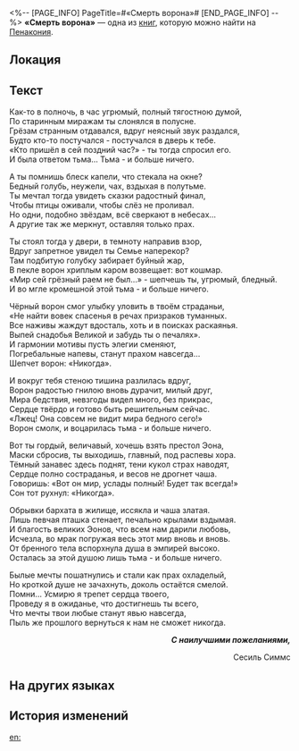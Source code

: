 <%-- [PAGE_INFO]
PageTitle=#«Смерть ворона»#
[END_PAGE_INFO] --%>
{{Дополнить}}
{{Книга Инфобокс
|id           = 352
|Название     = 
|Изображение  = Предмет Книга Пенакония.png
|Мир          = Пенакония
|Томов        = 1
|Автор        = <!--нужно добавить-->
|Описание     = Чудное и непонятное стихотворение. Или, может, таинственное приглашение.
|Том1         = {{tx}}
|Источник1    = {{tx|Отсутствует источник}}
|Персонажи    = 
|Фракции      = 
}}
'''«Смерть ворона»''' — одна из [[Книги|книг]], которую можно найти на [[Пенакония]].

==Локация==
{{Отметка карты|<!--название карты-->|<!--id отметки-->}}

==Текст==
Как-то в полночь, в час угрюмый, полный тягостною думой,<br />
По старинным миражам ты слонялся в полусне.<br />
Грёзам странным отдавался, вдруг неясный звук раздался,<br />
Будто кто-то постучался - постучался в дверь к тебе.<br />
«Кто пришёл в сей поздний час?» - ты тогда спросил его.<br />
И была ответом тьма... Тьма - и больше ничего.

А ты помнишь блеск капели, что стекала на окне?<br />
Бедный голубь, неужели, чах, вздыхая в полутьме.<br />
Ты мечтал тогда увидеть сказки радостный финал,<br />
Чтобы птицы оживали, чтобы слёз не проливал.<br />
Но одни, подобно звёздам, всё сверкают в небесах...<br />
А другие так же меркнут, оставляя только прах.

Ты стоял тогда у двери, в темноту направив взор,<br />
Вдруг запретное увидел ты Семье наперекор?<br />
Там подбитую голубку забирает буйный жар,<br />
В пекле ворон хриплым каром возвещает: вот кошмар.<br />
«Мир сей грёзный раем не был...» - шепчешь ты, угрюмый, бледный.<br />
И во мгле кромешной этой тьма - и больше ничего.

Чёрный ворон смог улыбку уловить в твоём страданьи,<br />
«Не найти вовек спасенья в речах призраков туманных.<br />
Все наживы жаждут вдосталь, хоть и в поисках раскаянья.<br />
Выпей снадобья Великой и забудь ты о печалях».<br />
И гармонии мотивы пусть элегии сменяют,<br />
Погребальные напевы, станут прахом навсегда...<br />
Шепчет ворон: «Никогда».

И вокруг тебя стеною тишина разлилась вдруг,<br />
Ворон радостью гнилою вновь дурачит, милый друг,<br />
Мира бедствия, невзгоды видел много, без прикрас,<br />
Сердце твёрдо и готово быть решительным сейчас.<br />
«Лжец! Она совсем не видит мира бедного сего!»<br />
Ворон смолк, и воцарилась тьма - и больше ничего.

Вот ты гордый, величавый, хочешь взять престол Эона,<br />
Маски сбросив, ты выходишь, главный, под распевы хора.<br />
Тёмный занавес здесь поднят, тени кукол страх наводят,<br />
Сердце полно состраданья, и весов не дрогнет чаша.<br />
Говоришь: «Вот он мир, услады полный! Будет так всегда!»<br />
Сон тот рухнул: «Никогда».

Обрывки бархата в жилище, иссякла и чаша златая.<br />
Лишь певчая пташка стенает, печально крылами вздымая.<br />
И благость великих Эонов, что всем нам дарили любовь,<br />
Исчезла, во мрак погружая весь этот мир вновь и вновь.<br />
От бренного тела вспорхнула душа в эмпирей высоко.<br />
Осталась за этой душою лишь тьма - и больше ничего.

Былые мечты пошатнулись и стали как прах охладелый,<br />
Но кроткой душе не зачахнуть, доколь остаётся смелой.<br />
Помни... Усмирю я трепет сердца твоего,<br />
Проведу я в ожиданье, что достигнешь ты всего,<br />
Что мечты твои любые станут явью навсегда,<br />
Пыль же прошлого вернуться к нам не сможет никогда.

<div align="right">'''''С наилучшими пожеланиями,'''''

Сесиль Симмс</div>

==На других языках==
{{На других языках
|en   = Death of the Crow
|zhs  = 乌鸦之死
|zht  = 烏鴉之死
|ja   = レイヴンズ・デス
|ko   = 까마귀의 죽음
|es   = Muerte del cuervo
|fr   = La mort du corbeau
|ru   = «Смерть ворона»
|th   = การตายของอีกา
|vi   = Cái Chết Của Quạ
|de   = Tod der Krähe
|id   = Kematian Burung Gagak
|pt   = Morte do Corvo
}}

==История изменений==
{{История изменений|3.5}}

[[en:]]
